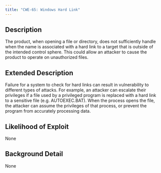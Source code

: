 ```yaml
---
title: "CWE-65: Windows Hard Link"
---
```


## Description
The product, when opening a file or directory, does not sufficiently handle when the name is associated with a hard link to a target that is outside of the intended control sphere. This could allow an attacker to cause the product to operate on unauthorized files.

## Extended Description
Failure for a system to check for hard links can result in vulnerability to different types of attacks. For example, an attacker can escalate their privileges if a file used by a privileged program is replaced with a hard link to a sensitive file (e.g. AUTOEXEC.BAT). When the process opens the file, the attacker can assume the privileges of that process, or prevent the program from accurately processing data.

## Likelihood of Exploit
None

## Background Detail
None
        